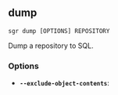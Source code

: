 
## dump

```sgr dump [OPTIONS] REPOSITORY```

Dump a repository to SQL.

### Options

  * **`--exclude-object-contents`**: 
